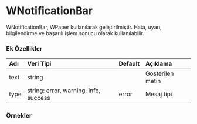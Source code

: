 
# WNotificationBar

WNotificationBar, WPaper kullanılarak geliştirilmiştir.
Hata, uyarı, bilgilendirme ve başarılı işlem sonucu olarak kullanılabilir.

### Ek Özellikler

| Adı                 | Veri Tipi                                                     | Default | Açıklama                                        |
|:--------------------|:--------------------------------------------------------------|:--------|:------------------------------------------------|
| text                | string                                                        |         | Gösterilen metin                                |
| type                | string: error, warning, info, success                         | error   | Mesaj tipi                                      |


### Örnekler

<WPlayground header="Temel Kullanım">
<WNotificationBar text="Bu bir hata mesajıdır." type="error"/>
<WNotificationBar text="Bu bir uyarı mesajıdır." type="warning"/>
<WNotificationBar text="Bu bir bilgilendirme mesajıdır." type="info"/>
<WNotificationBar text="Bu bir başarılı işlem mesajıdır." type="success"/>
</WPlayground>




